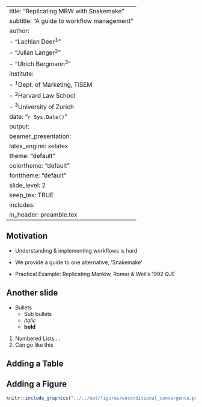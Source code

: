
---
title: "Replicating MRW with Snakemake"
subtitle: "A guide to workflow management"
author:
  - "Lachlan Deer$^1$"
  - "Julian Langer$^2$"
  - "Ulrich Bergmann$^3$"
institute:
   - $^1$Dept. of Marketing, TiSEM
   - $^2$Harvard Law School
   - $^3$University of Zurich
date: "`r Sys.Date()`"
output:
  beamer_presentation:
    latex_engine: xelatex
    theme: "default"
    colortheme: "default"
    fonttheme: "default"
    slide_level: 2
    keep_tex: TRUE
    includes: 
      in_header: preamble.tex
---

## Motivation

* Understanding & implementing workflows is hard
* We provide a guide to one alternative, 'Snakemake'

* Practical Example: Replicating Mankiw, Romer & Weil's 1992 QJE

## Another slide

* Bullets
    - Sub bullets
    - *italic*
    - **bold**

1. Numbered Lists ...
2. Can go like this

## Adding a Table

\begin{table}[h!]
    \begin{singlespace}
    \caption{your caption}
    \begin{center}
    \begin{threeparttable}
    \begin{footnotesize}
    \input{../../out/tables/table_06.tex}
    \end{footnotesize}
    \begin{tablenotes}
        \begin{footnotesize}
    \item \textit{Notes:} some notes
        \end{footnotesize}
    \end{tablenotes}
    \end{threeparttable}
    \end{center}
    \label{table:tbl_ref}
        \end{singlespace}
    \end{table}

## Adding a Figure

```r
knitr::include_graphics("../../out/figures/unconditional_convergence.pdf")
```